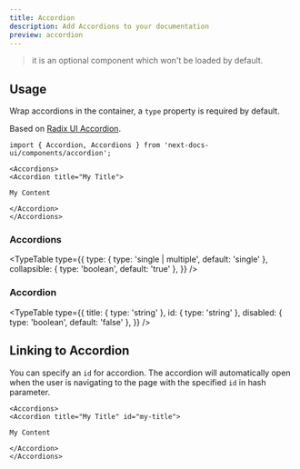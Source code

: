```yaml
---
title: Accordion
description: Add Accordions to your documentation
preview: accordion
---
```


> it is an optional component which won't be loaded by default.

## Usage

Wrap accordions in the container, a `type` property is required by default.

Based on
[Radix UI Accordion](https://www.radix-ui.com/primitives/docs/components/accordion).

```mdx
import { Accordion, Accordions } from 'next-docs-ui/components/accordion';

<Accordions>
<Accordion title="My Title">

My Content

</Accordion>
</Accordions>
```

### Accordions

<TypeTable
  type={{
    type: { type: 'single | multiple', default: 'single' },
    collapsible: { type: 'boolean', default: 'true' },
  }}
/>

### Accordion

<TypeTable
  type={{
    title: { type: 'string' },
    id: { type: 'string' },
    disabled: { type: 'boolean', default: 'false' },
  }}
/>

## Linking to Accordion

You can specify an `id` for accordion. The accordion will automatically open when the user is navigating to the page with the specified `id` in hash parameter.

```mdx
<Accordions>
<Accordion title="My Title" id="my-title">

My Content

</Accordion>
</Accordions>
```
